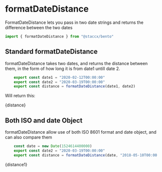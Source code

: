 
<Meta title="Formatting|Date/formatDateDistance" component={formatDateDistance}/>

# formatDateDistance
FormatDateDistance lets you pass in two date strings and returns the difference between the two dates



```javascript
import { formatDateDistance } from "@staccx/bento"
```


## Standard formatDateDistance
formatDateDistance takes two dates, and returns the distance between them, in the form of
how long it is from date1 untill date 2.

```javascript
    export const date1 = "2020-02-12T00:00:00"
    export const date2 = "2020-03-19T00:00:00"
    export const distance = formatDateDistance(date1, date2)
```



Will return this:


<Preview>
  <Story name="Standard">
   <p>{distance}</p>
  </Story>
</Preview>

  

## Both ISO and date Object

formatDateDistance allow use of both ISO 8601 format and date object, and can also compare them

```javascript
    const date = new Date(1524614400000)
    export const date2 = "2020-03-19T00:00:00"
    export const distance = formatDateDistance(date, "2018-05-10T00:00:00Z")
```


<Preview>
  <Story name="Two formats">
   <p>{distance1}</p>
  </Story>
</Preview>
  
